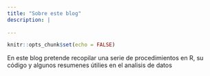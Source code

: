 ```yaml
---
title: "Sobre este blog"
description: |
  
---
```


```r
knitr::opts_chunk$set(echo = FALSE)
```

En este blog pretende recopilar una serie de procedimientos en R, su código y algunos resumenes útilies en el analisis de datos